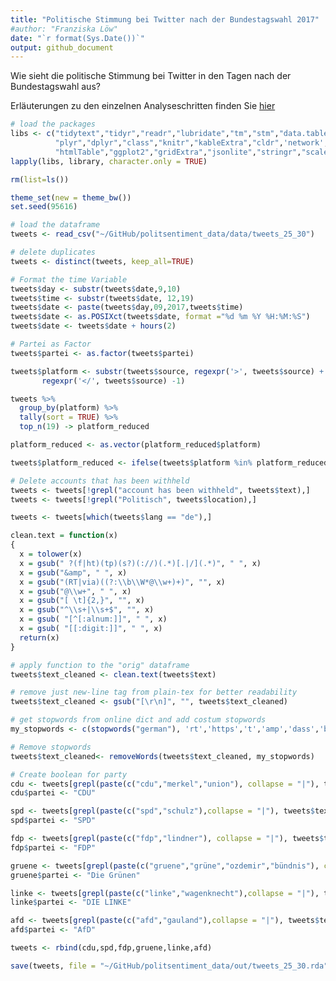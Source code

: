 ```yaml
---
title: "Politische Stimmung bei Twitter nach der Bundestagswahl 2017"
#author: "Franziska Löw"
date: "`r format(Sys.Date())`"
output: github_document
---
```


Wie sieht die politische Stimmung bei Twitter in den Tagen nach der Bundestagswahl aus? 

Erläuterungen zu den einzelnen Analyseschritten finden Sie [hier](https://franziloew.github.io/politsentiment/)

```r
# load the packages
libs <- c("tidytext","tidyr","readr","lubridate","tm","stm","data.table",
          "plyr","dplyr","class","knitr","kableExtra","cldr",'network', 'sna', 'qdap',
          "htmlTable","ggplot2","gridExtra","jsonlite","stringr","scales")
lapply(libs, library, character.only = TRUE)
```

```r
rm(list=ls())

theme_set(new = theme_bw())
set.seed(95616)

# load the dataframe
tweets <- read_csv("~/GitHub/politsentiment_data/data/tweets_25_30")

# delete duplicates
tweets <- distinct(tweets, keep_all=TRUE)

# Format the time Variable
tweets$day <- substr(tweets$date,9,10)
tweets$time <- substr(tweets$date, 12,19)
tweets$date <- paste(tweets$day,09,2017,tweets$time)
tweets$date <- as.POSIXct(tweets$date, format ="%d %m %Y %H:%M:%S")
tweets$date <- tweets$date + hours(2)

# Partei as Factor
tweets$partei <- as.factor(tweets$partei)
```

```r
tweets$platform <- substr(tweets$source, regexpr('>', tweets$source) + 1, 
       regexpr('</', tweets$source) -1)

tweets %>%
  group_by(platform) %>%
  tally(sort = TRUE) %>%
  top_n(19) -> platform_reduced

platform_reduced <- as.vector(platform_reduced$platform)

tweets$platform_reduced <- ifelse(tweets$platform %in% platform_reduced, tweets$platform, "Other")
```

```r
# Delete accounts that has been withheld
tweets <- tweets[!grepl("account has been withheld", tweets$text),]
tweets <- tweets[!grepl("Politisch", tweets$location),]

tweets <- tweets[which(tweets$lang == "de"),]
```

```r
clean.text = function(x)
{
  x = tolower(x)
  x = gsub(" ?(f|ht)(tp)(s?)(://)(.*)[.|/](.*)", " ", x)
  x = gsub("&amp", " ", x)
  x = gsub("(RT|via)((?:\\b\\W*@\\w+)+)", "", x)
  x = gsub("@\\w+", " ", x)
  x = gsub("[ \t]{2,}", "", x)
  x = gsub("^\\s+|\\s+$", "", x) 
  x = gsub( "[^[:alnum:]]", " ", x)
  x = gsub( "[[:digit:]]", " ", x)
  return(x)
}

# apply function to the "orig" dataframe
tweets$text_cleaned <- clean.text(tweets$text)

# remove just new-line tag from plain-tex for better readability
tweets$text_cleaned <- gsub("[\r\n]", "", tweets$text_cleaned)

# get stopwords from online dict and add costum stopwords
my_stopwords <- c(stopwords("german"), 'rt','https','t','amp','dass','beim','co','via',"live","video","uhr")

# Remove stopwords
tweets$text_cleaned<- removeWords(tweets$text_cleaned, my_stopwords)
```

```r
# Create boolean for party
cdu <- tweets[grepl(paste(c("cdu","merkel","union"), collapse = "|"), tweets$text_cleaned),]
cdu$partei <- "CDU"

spd <- tweets[grepl(paste(c("spd","schulz"),collapse = "|"), tweets$text_cleaned), ]
spd$partei <- "SPD"

fdp <- tweets[grepl(paste(c("fdp","lindner"), collapse = "|"), tweets$text_cleaned),]
fdp$partei <- "FDP"

gruene <- tweets[grepl(paste(c("gruene","grüne","ozdemir","bündnis"), collapse = "|"), tweets$text_cleaned),]
gruene$partei <- "Die Grünen"

linke <- tweets[grepl(paste(c("linke","wagenknecht"),collapse = "|"), tweets$text_cleaned),]
linke$partei <- "DIE LINKE"

afd <- tweets[grepl(paste(c("afd","gauland"),collapse = "|"), tweets$text_cleaned),]
afd$partei <- "AfD"

tweets <- rbind(cdu,spd,fdp,gruene,linke,afd)
```

```r
save(tweets, file = "~/GitHub/politsentiment_data/out/tweets_25_30.rda")
```
